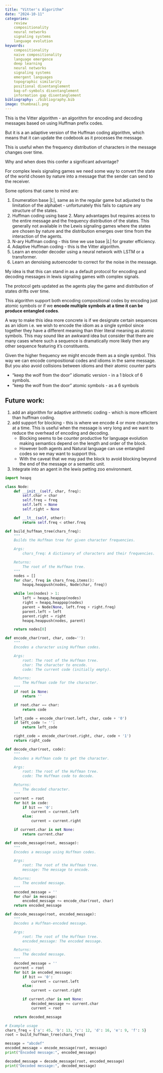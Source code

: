 ```yaml
---
title: "Vitter's Algorithm"
date: "2024-10-11"
categories: 
    review
    compositionality
    neural networks
    signaling systems
    language evolution
keywords: 
    compositionality
    naive compositionality
    language emergence
    deep learning
    neural networks
    signaling systems 
    emergent languages
    topographic similarity
    positional disentanglement
    bag-of-symbols disentanglement
    information gap disentanglement    
bibliography: ./bibliography.bib
image: thumbnail.png
---
```


This is the Vitter algorithm - an algorithm for encoding and decoding messages based on using Huffman prefix codes.

But it is a an adaptive version of the Huffman coding algorithm, which means that it can update the codebook as it processes the message. 

This is useful when the frequency distribution of characters in the message changes over time.

Why and when does this confer a significant advantage?

For complex lewis signaling games we need some way to convert the state of the world chosen by nature into a message that the sender can send to the receiver.

Some options that came to mind are:

1. Enumeration base $|L|$, same as in the regular game but adjusted to the limitation of the alphabet - unfortunately this fails to capture any structure of the states.
2. Huffman coding using base 2. Many advantages but requires access to the entire message and the frequency distribution of the states. This generally not available in the Lewis signaling games where the states are chosen by nature and the distribution emerges over time from the interaction of the agents.
3. N-ary Huffman coding - this time we use base $|L|$ for greater efficiency.
4. Adaptive Huffman coding - this is the Vitter algorithm.
5. Learn an encoder decoder using a neural network with LSTM or a transformer.
6. Learn an denoising autoencoder to correct for the noise in the message.

My idea is that this can stand in as a default protocol for encoding and decoding messages in lewis signaling games with complex signals.

The protocol gets updated as the agents play the game and distribution of states drifts over time.

This algorithm support both encoding compositional codes by encoding just atomic symbols or if we **encode multiple symbols at a time it can be produce entangled codes**.


A way to make this idea more concrete is if we designate certain sequences as an idiom i.e. we wish to encode the idiom as a single symbol since together they have a different meaning than thier literal meaning as atomic symbols. This may sound like 
an awkward idea but consider that there are many cases where such a sequence is dramatically more likely then any other sequence featuring it's constituents. 

Given  the higher frequency we might encode them as a single symbol. 
This way we can encode compositional codes and idioms in the same message. 
But you also avoid collisions between idioms and their atomic counter parts

- "keep the wolf from the door" idiomatic version - in a 1 block of  6 symbols.
- "keep the wolf from the door" atomic symbols - as a 6 symbols

## Future work:

1. add an algorithm for adaptive arithmetic coding - which is more efficient than huffman coding.
2. add support for blocking - this is where we encode 4 or more characters at a time. This is useful when the message is very long and we want to reduce the overhead of encoding and decoding. 
    - Blocking seems to be counter productive for language evolution making semantics depend on the length and order of the block.  
    - However both agents and Natural language can use entangled codes so we may want to support this. 
    - With the caveat that we may pad the block to avoid blocking beyond the end of the message or a semantic unit.
3. Integrate into an agent in the lewis petting zoo environment.

```python
import heapq

class Node:
    def __init__(self, char, freq):
        self.char = char
        self.freq = freq
        self.left = None
        self.right = None

    def __lt__(self, other):
        return self.freq < other.freq

def build_huffman_tree(chars_freq):
    """
    Builds the Huffman tree for given character frequencies.

    Args:
        chars_freq: A dictionary of characters and their frequencies.

    Returns:
        The root of the Huffman tree.
    """
    nodes = []
    for char, freq in chars_freq.items():
        heapq.heappush(nodes, Node(char, freq))

    while len(nodes) > 1:
        left = heapq.heappop(nodes)
        right = heapq.heappop(nodes)
        parent = Node(None, left.freq + right.freq)
        parent.left = left
        parent.right = right
        heapq.heappush(nodes, parent)

    return nodes[0]

def encode_char(root, char, code=''):
    """
    Encodes a character using Huffman codes.

    Args:
        root: The root of the Huffman tree.
        char: The character to encode.
        code: The current code (initially empty).

    Returns:
        The Huffman code for the character.
    """
    if root is None:
        return ''

    if root.char == char:
        return code

    left_code = encode_char(root.left, char, code + '0')
    if left_code != '':
        return left_code

    right_code = encode_char(root.right, char, code + '1')
    return right_code

def decode_char(root, code):
    """
    Decodes a Huffman code to get the character.

    Args:
        root: The root of the Huffman tree.
        code: The Huffman code to decode.

    Returns:
        The decoded character.
    """
    current = root
    for bit in code:
        if bit == '0':
            current = current.left
        else:
            current = current.right

    if current.char is not None:
        return current.char

def encode_message(root, message):
    """
    Encodes a message using Huffman codes.

    Args:
        root: The root of the Huffman tree.
        message: The message to encode.

    Returns:
        The encoded message.
    """
    encoded_message = ''
    for char in message:
        encoded_message += encode_char(root, char)
    return encoded_message

def decode_message(root, encoded_message):
    """
    Decodes a Huffman-encoded message.

    Args:
        root: The root of the Huffman tree.
        encoded_message: The encoded message.

    Returns:
        The decoded message.
    """
    decoded_message = ''
    current = root
    for bit in encoded_message:
        if bit == '0':
            current = current.left
        else:
            current = current.right

        if current.char is not None:
            decoded_message += current.char
            current = root

    return decoded_message

# Example usage
chars_freq = {'a': 45, 'b': 13, 'c': 12, 'd': 16, 'e': 9, 'f': 5}
root = build_huffman_tree(chars_freq)

message = "abcdef"
encoded_message = encode_message(root, message)
print("Encoded message:", encoded_message)

decoded_message = decode_message(root, encoded_message)
print("Decoded message:", decoded_message)
```




